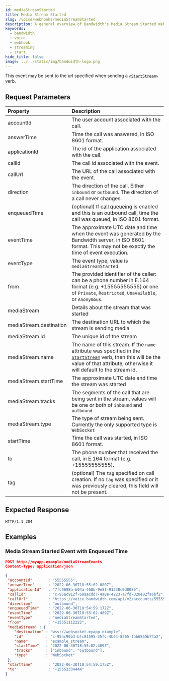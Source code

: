 ```yaml
---
id: mediaStreamStarted
title: Media Stream Started
slug: /voice/webhooks/mediaStreamStarted
description: A general overview of Bandwidth's Media Stream Started Webhook
keywords:
  - bandwidth
  - voice
  - webhook
  - streaming
  - start
hide_title: false
image: ../../static/img/bandwidth-logo.png
---
```


This event may be sent to the url specified when sending a [`<StartStream>`][1] verb.

## Request Parameters

| Property                | Description  |
|:------------------------|:-------------|
| accountId               | The user account associated with the call. |
| answerTime              | Time the call was answered, in ISO 8601 format. |
| applicationId           | The id of the application associated with the call. |
| callId                  | The call id associated with the event. |
| callUrl                 | The URL of the call associated with the event. |
| direction               | The direction of the call. Either `inbound` or `outbound`. The direction of a call never changes. |
| enqueuedTime            | (optional) If [call queueing](/apis/voice#operation/createCall//) is enabled and this is an outbound call, time the call was queued, in ISO 8601 format. |
| eventTime               | The approximate UTC date and time when the event was generated by the Bandwidth server, in ISO 8601 format. This may not be exactly the time of event execution. |
| eventType               | The event type, value is `mediaStreamStarted` |
| from                    | The provided identifier of the caller: can be a phone number in E.164 format (e.g. +15555555555) or one of `Private`, `Restricted`, `Unavailable`, or `Anonymous`. |
| mediaStream             | Details about the stream that was started |
| mediaStream.destination | The destination URL to which the stream is sending media |
| mediaStream.id          | The unique id of the stream |
| mediaStream.name        | The name of this stream. If the `name` attribute was specified in the [`StartStream`][1] verb, then this will be the value of that attribute, otherwise it will default to the stream id.
| mediaStream.startTime   | The approximate UTC date and time the stream was started |
| mediaStream.tracks      | The segments of the call that are being sent in the stream, values will be one or both of `inbound` and `outbound` |
| mediaStream.type        | The type of stream being sent. Currently the only supported type is `WebSocket` |
| startTime               | Time the call was started, in ISO 8601 format. |
| to                      | The phone number that received the call, in E.164 format (e.g. +15555555555). |
| tag                     | (optional) The `tag` specified on call creation. If no `tag` was specified or it was previously cleared, this field will not be present. |

## Expected Response

```http
HTTP/1.1 204
```

## Examples

### Media Stream Started Event with Enqueued Time

```json
POST http://myapp.example/mediaStreamEvents
Content-Type: application/json

{
 "accountId"       : "55555555",
 "answerTime"      : "2022-06-30T18:55:02.080Z",
 "applicationId"   : "7fc9698a-b04a-468b-9e8f-91238c0d0086",
 "callId"          : "c-95ac912f-68aacdd7-4a8e-4223-a7fd-020e02fa6bf2",
 "callUrl"         : "https://voice.bandwidth.com/api/v2/accounts/55555555/calls/c-95ac912f-68aacdd7-4a8e-4223-a7fd-020e02fa6bf2",
 "direction"       : "outbound",
 "enqueuedTime"    : "2022-06-30T18:54:59.172Z",
 "eventTime"       : "2022-06-30T18:55:02.489Z",
 "eventType"       : "mediaStreamStarted",
 "from"            : "+15551112222",
 "mediaStream" : {
    "destination" : "wss://websocket.myapp.example",
    "id"          : "s-95ac90b3-bfc81595-35fc-4b64-8265-fab6855b74a2",
    "name"        : "example_stream",
    "startTime"   : "2022-06-30T18:55:02.489Z",
    "tracks"      : ["inbound", "outbound"],
    "type"        : "WebSocket"
 },
 "startTime"       : "2022-06-30T18:54:59.175Z",
 "to"              : "+15553334444"
}
```

[1]: /docs/voice/bxml/startStream
